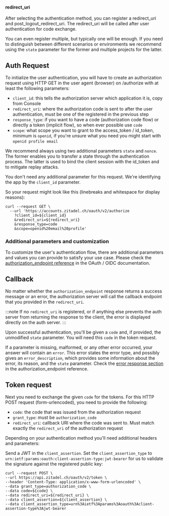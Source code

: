#### redirect_uri

After selecting the authentication method, you can register a redirect_uri and post_logout_redirect_uri.
The redirect_uri will be called after user authentication for code exchange.

You can even register multiple, but typically one will be enough. If you need to distinguish between different scenarios
or environments we recommend using the `state` parameter for the former and multiple projects for the latter.

## Auth Request

To initialize the user authentication, you will have to create an authorization request using HTTP GET in the user agent (browser)
on /authorize with at least the following parameters:

- `client_id`: this tells the authorization server which application it is, copy from Console
- `redirect_uri`: where the authorization code is sent to after the user authentication, must be one of the registered in the previous step
- `response_type`: if you want to have a code (authorization code flow) or directly a token (implicit flow), so when ever possible use `code`
- `scope`: what scope you want to grant to the access_token / id_token, minimum is `openid`, if you're unsure what you need you might start with `openid profile email`

We recommend always using two additional parameters `state` and `nonce`. The former enables you to transfer a state through
the authentication process. The latter is used to bind the client session with the id_token and to mitigate replay attacks.

You don't need any additional parameter for this request. We're identifying the app by the `client_id` parameter.

So your request might look like this (linebreaks and whitespace for display reasons):

```curl
curl --request GET \
  --url 'https://accounts.zitadel.ch/oauth/v2/authorize
    ?client_id=${client_id}
    &redirect_uri=${redirect_uri}
    &response_type=code
    &scope=openid%20email%20profile'
```

### Additional parameters and customization

To customize the user's authentication flow, there are additional parameters and values you can provide to satisfy your use case.
Please check the [authorization_endpoint reference](/docs/apis/openidoauth/endpoints#authorization_endpoint) in the OAuth / OIDC documentation.

## Callback

No matter whether the `authorization_endpoint` response returns a success message or an error,
the authorization server will call the callback endpoint that you provided in the `redirect_uri`.

:::note
If no `redirect_uri` is registered, or if anything else prevents the auth server from returning the response to the client,
the error is displayed directly on the auth server.
:::

Upon successful authentication, you'll be given a `code` and, if provided, the unmodified `state` parameter.
You will need this `code` in the token request.

If a parameter is missing, malformed, or any other error occurred, your answer will contain an `error`.
This error states the error type, and possibly gives an `error_description`, which provides some information about the error, its reason, and the `state` parameter.
Check the [error response section](/docs/apis/openidoauth/endpoints#error-response) in the authorization_endpoint reference.

## Token request

Next you need to exchange the given `code` for the tokens.
For this HTTP POST request (form-urlencoded), you need to provide the following:

- `code`: the code that was issued from the authorization request
- `grant_type`: must be `authorization_code`
- `redirect_uri`: callback URI where the code was sent to. Must match exactly the `redirect_uri` of the authorization request

Depending on your authentication method you'll need additional headers and parameters:

Send a JWT in the `client_assertion`.
Set the `client_assertion_type` to `urn:ietf:params:oauth:client-assertion-type:jwt-bearer`
for us to validate the signature against the registered public key:

```curl
curl --request POST \
--url https://api.zitadel.ch/oauth/v2/token \
--header 'Content-Type: application/x-www-form-urlencoded' \
--data grant_type=authorization_code \
--data code=${code} \
--data redirect_uri=${redirect_uri} \
--data client_assertion=${client_assertion} \
--data client_assertion_type=urn%3Aietf%3Aparams%3Aoauth%3Aclient-assertion-type%3Ajwt-bearer
```
